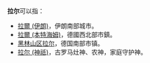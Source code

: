 '''拉尔'''可以指：
*[[拉爾_(伊朗)|拉爾 (伊朗)]]，伊朗南部城市。
*[[拉爾_(本特海姆)|拉爾 (本特海姆)]]，德國西北部市鎮。
*[[黑林山区拉尔|黑林山区拉尔]]，德国南部市镇。
*[[拉尔_(神祇)|拉尔 (神祇)]]，古罗马灶神、农神，家庭守护神。

{{消歧義|Cat=二字消歧义}}